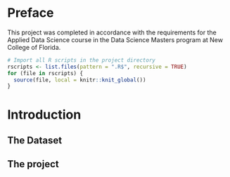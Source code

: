# Preface {-}

This project was completed in accordance with the requirements for the Applied Data Science course in the Data Science Masters program at New College of Florida.


```r
# Import all R scripts in the project directory
rscripts <- list.files(pattern = ".R$", recursive = TRUE)
for (file in rscripts) {
  source(file, local = knitr::knit_global())
}
```

# Introduction {-}

## The Dataset

## The project

